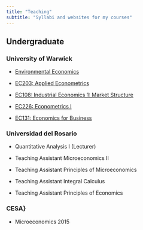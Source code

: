 ```yaml
---
title: "Teaching"
subtitle: "Syllabi and websites for my courses"
---
```


## Undergraduate

### University of Warwick

- [Environmental Economics](https://warwick.ac.uk/study/summer-with-warwick/warwick-summer-school/courses/environmentaleconomics)

- [EC203: Applied Econometrics](https://warwick.ac.uk/fac/soc/economics/current/modules/ec203/)

- [EC108: Industrial Economics 1: Market Structure](https://warwick.ac.uk/fac/soc/economics/current/modules/ec208/)

- [EC226: Econometrics I](https://warwick.ac.uk/fac/soc/economics/current/modules/ec226/)

- [EC131: Economics for Business](https://warwick.ac.uk/fac/soc/economics/current/modules/ec131/)


### Universidad del Rosario

- Quantitative Analysis I (Lecturer) 

- Teaching Assistant Microeconomics II 

- Teaching Assistant Principles of Microeconomics

- Teaching Assistant Integral Calculus 

- Teaching Assistant Principles of Economics 


### CESA}

-  Microeconomics 2015

